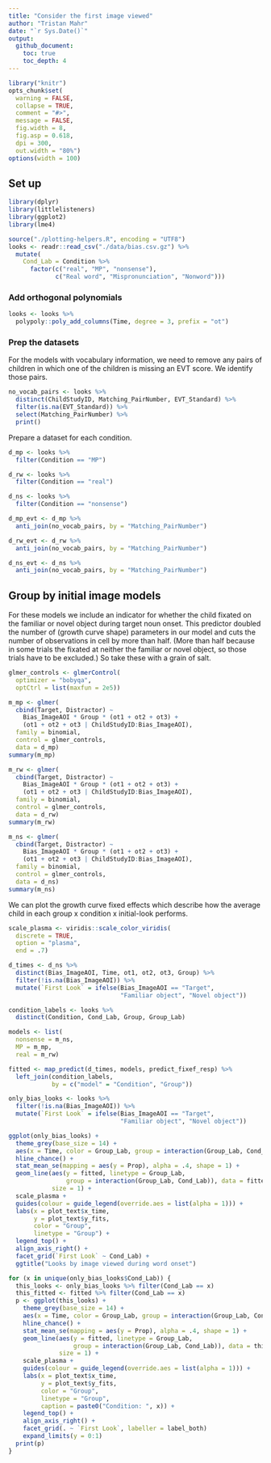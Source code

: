 ```yaml
---
title: "Consider the first image viewed"
author: "Tristan Mahr"
date: "`r Sys.Date()`"
output: 
  github_document:
    toc: true
    toc_depth: 4
---
```


```r
library("knitr")
opts_chunk$set(
  warning = FALSE,
  collapse = TRUE, 
  comment = "#>", 
  message = FALSE,
  fig.width = 8,
  fig.asp = 0.618,
  dpi = 300,
  out.width = "80%")
options(width = 100)
```

## Set up

```r
library(dplyr)
library(littlelisteners)
library(ggplot2)
library(lme4)

source("./plotting-helpers.R", encoding = "UTF8")
looks <- readr::read_csv("./data/bias.csv.gz") %>% 
  mutate(
    Cond_Lab = Condition %>% 
      factor(c("real", "MP", "nonsense"),
             c("Real word", "Mispronunciation", "Nonword")))
```

### Add orthogonal polynomials

```r
looks <- looks %>% 
  polypoly::poly_add_columns(Time, degree = 3, prefix = "ot") 
```

### Prep the datasets

For the models with vocabulary information, we need to remove any pairs of
children in which one of the children is missing an EVT score. We identify those 
pairs.

```r
no_vocab_pairs <- looks %>%
  distinct(ChildStudyID, Matching_PairNumber, EVT_Standard) %>%
  filter(is.na(EVT_Standard)) %>%
  select(Matching_PairNumber) %>%
  print()
```

Prepare a dataset for each condition.

```r
d_mp <- looks %>% 
  filter(Condition == "MP")

d_rw <- looks %>% 
  filter(Condition == "real")

d_ns <- looks %>% 
  filter(Condition == "nonsense")

d_mp_evt <- d_mp %>% 
  anti_join(no_vocab_pairs, by = "Matching_PairNumber")

d_rw_evt <- d_rw %>% 
  anti_join(no_vocab_pairs, by = "Matching_PairNumber")

d_ns_evt <- d_ns %>% 
  anti_join(no_vocab_pairs, by = "Matching_PairNumber")
```

## Group by initial image models

For these models we include an indicator for whether the child fixated on the
familiar or novel object during target noun onset. This predictor doubled the
number of (growth curve shape) parameters in our model and cuts the number of
observations in cell by more than half. (More than half because in some trials
the fixated at neither the familiar or novel object, so those trials have to be
excluded.) So take these with a grain of salt.

```r
glmer_controls <- glmerControl(
  optimizer = "bobyqa",
  optCtrl = list(maxfun = 2e5))

m_mp <- glmer(
  cbind(Target, Distractor) ~ 
    Bias_ImageAOI * Group * (ot1 + ot2 + ot3) + 
    (ot1 + ot2 + ot3 | ChildStudyID:Bias_ImageAOI),
  family = binomial,
  control = glmer_controls,
  data = d_mp)
summary(m_mp)

m_rw <- glmer(
  cbind(Target, Distractor) ~ 
    Bias_ImageAOI * Group * (ot1 + ot2 + ot3) + 
    (ot1 + ot2 + ot3 | ChildStudyID:Bias_ImageAOI),
  family = binomial,
  control = glmer_controls,
  data = d_rw)
summary(m_rw)

m_ns <- glmer(
  cbind(Target, Distractor) ~ 
    Bias_ImageAOI * Group * (ot1 + ot2 + ot3) + 
    (ot1 + ot2 + ot3 | ChildStudyID:Bias_ImageAOI),
  family = binomial,
  control = glmer_controls,
  data = d_ns)
summary(m_ns)
```


We can plot the growth curve fixed effects which describe how the average child
in each group x condition x initial-look performs.

```r
scale_plasma <- viridis::scale_color_viridis(
  discrete = TRUE, 
  option = "plasma", 
  end = .7)

d_times <- d_ns %>% 
  distinct(Bias_ImageAOI, Time, ot1, ot2, ot3, Group) %>% 
  filter(!is.na(Bias_ImageAOI)) %>% 
  mutate(`First Look` = ifelse(Bias_ImageAOI == "Target", 
                               "Familiar object", "Novel object"))

condition_labels <- looks %>% 
  distinct(Condition, Cond_Lab, Group, Group_Lab)

models <- list(
  nonsense = m_ns,
  MP = m_mp,
  real = m_rw)

fitted <- map_predict(d_times, models, predict_fixef_resp) %>% 
  left_join(condition_labels, 
            by = c("model" = "Condition", "Group"))

only_bias_looks <- looks %>% 
  filter(!is.na(Bias_ImageAOI)) %>% 
  mutate(`First Look` = ifelse(Bias_ImageAOI == "Target", 
                               "Familiar object", "Novel object"))

ggplot(only_bias_looks) +
  theme_grey(base_size = 14) +
  aes(x = Time, color = Group_Lab, group = interaction(Group_Lab, Cond_Lab)) + 
  hline_chance() +
  stat_mean_se(mapping = aes(y = Prop), alpha = .4, shape = 1) + 
  geom_line(aes(y = fitted, linetype = Group_Lab, 
                group = interaction(Group_Lab, Cond_Lab)), data = fitted, 
            size = 1) +
  scale_plasma +  
  guides(colour = guide_legend(override.aes = list(alpha = 1))) +
  labs(x = plot_text$x_time,
       y = plot_text$y_fits,
       color = "Group",
       linetype = "Group") + 
  legend_top() + 
  align_axis_right() + 
  facet_grid(`First Look` ~ Cond_Lab) + 
  ggtitle("Looks by image viewed during word onset")

for (x in unique(only_bias_looks$Cond_Lab)) {
  this_looks <- only_bias_looks %>% filter(Cond_Lab == x)
  this_fitted <- fitted %>% filter(Cond_Lab == x)
  p <- ggplot(this_looks) +
    theme_grey(base_size = 14) +
    aes(x = Time, color = Group_Lab, group = interaction(Group_Lab, Cond_Lab)) + 
    hline_chance() +
    stat_mean_se(mapping = aes(y = Prop), alpha = .4, shape = 1) + 
    geom_line(aes(y = fitted, linetype = Group_Lab,
                  group = interaction(Group_Lab, Cond_Lab)), data = this_fitted, 
              size = 1) +
    scale_plasma +  
    guides(colour = guide_legend(override.aes = list(alpha = 1))) +
    labs(x = plot_text$x_time,
         y = plot_text$y_fits,
         color = "Group",
         linetype = "Group",
         caption = paste0("Condition: ", x)) + 
    legend_top() + 
    align_axis_right() + 
    facet_grid(. ~ `First Look`, labeller = label_both) 
    expand_limits(y = 0:1)
  print(p)
}
```



